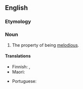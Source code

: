 ==English==

===Etymology===
{{suffix|en|melodious|ness}}

===Noun===
{{en-noun|-}}

# The property of being [[melodious]].

====Translations====
{{trans-top|the property of being melodious}}
* Finnish: {{t+|fi|soinnukkuus}}, {{t+|fi|melodisuus}}
* Maori: {{t|mi|wainene}}
{{trans-mid}}
* Portuguese: {{t|pt|melodiosidade|f}}
{{trans-bottom}}